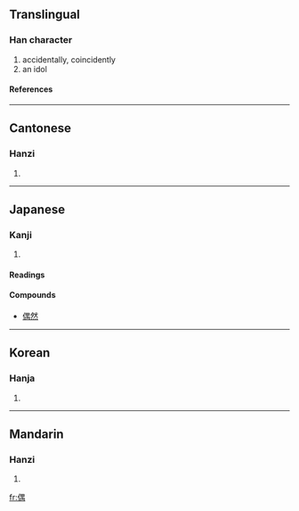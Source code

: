 ==Translingual==
===Han character===
{{Han char|rn=9|rad=人|as=09|sn=11|four=2622<sub>7</sub>|canj=人田中月 (OWLB)}}
# accidentally, coincidently
# an idol
====References====
{{Han ref|kx=0112.010|dkj=00899|dj=0238.090|hdz=10190.030|uh=5076|ud=20598|bh=B0B8|bd=45240}}
----
==Cantonese==
===Hanzi===
{{yue-hanzi|jyut=|y=ngau5}}
# {{defn|Cantonese}}
----
==Japanese==
===Kanji===
{{ja-kanji|grade=c|rs=人09}}
# {{defn|Japanese}}
====Readings====
{{ja-readings|on=[[ぐう]] (gū), [[ごう]] (gō)|kun=[[たぐい]] (tagui), [[たまたま]] (tamatama)}}
====Compounds====
{{top4}}
*[[偶然]]
{{mid4}}
{{mid4}}
{{mid4}}
{{bottom}}
----
==Korean==
===Hanja===
{{ko-hanja|hangeul=우|rv=u|mr=u}}
# {{defn|Korean}}
----
==Mandarin==
===Hanzi===
{{cmn-hanzi|pin=[[ǒu]] ([[ou3]]), [[zán]] ([[zan2]])|wg=ou<sup>3</sup>, tsan<sup>2</sup>}}
# {{defn|Mandarin}}

[[fr:偶]]